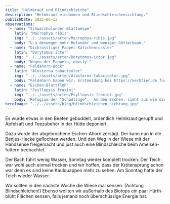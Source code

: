 ```yaml
---
title: "Helmkraut und Blindschleiche"
description: "Helmkraut eindämmen und Blindschleichensichtung."
publishDate: 2022-06-13
observations:
  - name: "Schwarzholunder-Blattwespe"
    latin: "Macrophya ribis"
    img: "../../assets/arten/Macrophya-ribis.jpg"
    body: "U.a deswegen mehr Holunder und weniger Götterbaum."
  - name: "Dickrüssliger Pappel-Kätzchenrüssler"
    latin: "Dorytomus ictor"
    img: "../../assets/arten/Dorytomus-ictor.jpg"
    body: "Wegen der Pappeln, obvsly."
  - name: "Feldahorn-Bock"
    latin: "Alosterna tabacicolor"
    img: "../../assets/arten/Alosterna-tabacicolor.jpg"
    body: "Feldahorn haben wir, Erstmeldung bei https://kerbtier.de für MTB 5007 Köln 😎."
  - name: "Eschen-Blattfloh"
    latin: "Psyllopsis fraxini"
    img: "../../assets/arten/Psyllopsis-fraxini.jpg"
    body: 'Refugium der "Schädlinge":  An den Eschen, sieht aus wie die Kräuselkrankheit.'
heroImage: "../../assets/blog/blindschleichen-sichtung.jpg"
---
```



Es wurde etwas in den Beeten gebuddelt, ordentlich Helmkraut gerupft und Apfelsaft und Teezubehör in der Hütte deponiert.

Dazu wurde der abgebrochene Eschen-Ahorn zersägt. Der kann nun in die Benjes-Hecke geflochten werden.
Und den Weg in der Wiese mit der Handsense freigemacht und just auch eine Blindschleiche beim Ameisen-futtern beobachtet.

Der Bach führt wenig Wasser, Sonntag wieder komplett trocken.
Der Teich war wohl auch einmal trocken und wir hoffen, dass der Krötensprung schon war denn es sind keine Kaulquappen mehr zu sehen.
Am Sonntag hatte der Teich wieder Wasser.

Wir sollten in den nächste Woche die Wiese mal sensen. (Achtung Blindschleichen!)
Ebenso wollten wir außerhalb des Biotops ein paar Hürth-blüht Flächen sensen, falls jemand noch überschüssige Energie hat.
